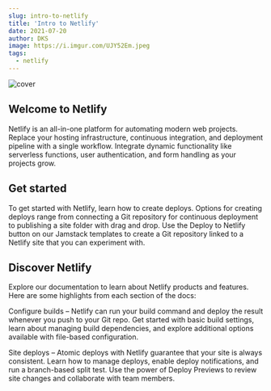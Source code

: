 ```yaml
---
slug: intro-to-netlify
title: 'Intro to Netlify'
date: 2021-07-20
author: DKS
image: https://i.imgur.com/UJY52Em.jpeg
tags:
  - netlify
---
```

![cover](https://i.imgur.com/UJY52Em.jpeg)

## Welcome to Netlify
Netlify is an all-in-one platform for automating modern web projects. Replace your hosting infrastructure, continuous integration, and deployment pipeline with a single workflow. Integrate dynamic functionality like serverless functions, user authentication, and form handling as your projects grow.

## Get started
To get started with Netlify, learn how to create deploys. Options for creating deploys range from connecting a Git repository for continuous deployment to publishing a site folder with drag and drop. Use the Deploy to Netlify button on our Jamstack templates to create a Git repository linked to a Netlify site that you can experiment with.

## Discover Netlify
Explore our documentation to learn about Netlify products and features. Here are some highlights from each section of the docs:

Configure builds – Netlify can run your build command and deploy the result whenever you push to your Git repo. Get started with basic build settings, learn about managing build dependencies, and explore additional options available with file-based configuration.

Site deploys – Atomic deploys with Netlify guarantee that your site is always consistent. Learn how to manage deploys, enable deploy notifications, and run a branch-based split test. Use the power of Deploy Previews to review site changes and collaborate with team members.




